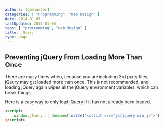 ```yaml
---
authors: [gbmhunter]
categories: [ "Programming", "Web Design" ]
date: 2014-01-05
lastUpdated: 2014-01-05
tags: [ "programming", "web design" ]
title: jQuery
type: page
---
```


<WarningIsNotes />

## Preventing jQuery From Loading More Than Once

There are many times when, because you are including 3rd party files, jQeury may get loaded more than once. This is not recommended, and loading jQuery again wipes all the jQuery environment variables, which can break things.

Here is a easy way to only load jQuery if it has not already been loaded.

```html    
<script>
    window.jQuery || document.write('<script src="js/jquery.min.js">')
</script>
```